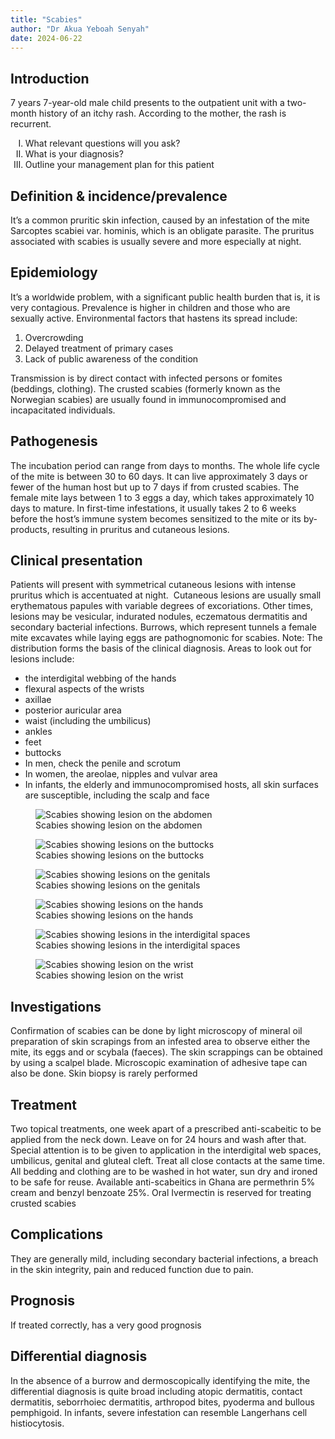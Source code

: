 ```yaml
---
title: "Scabies"
author: "Dr Akua Yeboah Senyah"
date: 2024-06-22
---
```


## Introduction

7 years 7-year-old male child presents to the outpatient unit with a two-month history of an itchy
rash. According to the mother, the rash is recurrent.

I.  What relevant questions will you ask?
II. What is your diagnosis?
III. Outline your management plan for this patient

## Definition & incidence/prevalence

It’s a common pruritic skin infection, caused by an infestation of the mite Sarcoptes scabiei var.
hominis, which is an obligate parasite. The pruritus associated with scabies is usually severe and
more especially at night.

## Epidemiology

It’s a worldwide problem, with a significant public health burden that is, it is very contagious.
Prevalence is higher in children and those who are sexually active. Environmental factors that
hastens its spread include:

1.  Overcrowding
2.  Delayed treatment of primary cases
3.  Lack of public awareness of the condition

Transmission is by direct contact with infected persons or fomites (beddings, clothing). The crusted
scabies (formerly known as the Norwegian scabies) are usually found in immunocompromised and
incapacitated individuals.

## Pathogenesis

The incubation period can range from days to months. The whole life cycle of the mite is between 30
to 60 days. It can live approximately 3 days or fewer of the human host but up to 7 days if from
crusted scabies. The female mite lays between 1 to 3 eggs a day, which takes approximately 10 days
to mature. In first-time infestations, it usually takes 2 to 6 weeks before the host’s immune system
becomes sensitized to the mite or its by-products, resulting in pruritus and cutaneous lesions.

## Clinical presentation

Patients will present with symmetrical cutaneous lesions with intense pruritus which is accentuated
at night.  Cutaneous lesions are usually small erythematous papules with variable degrees of
excoriations. Other times, lesions may be vesicular, indurated nodules, eczematous dermatitis and
secondary bacterial infections. Burrows, which represent tunnels a female mite excavates while
laying eggs are pathognomonic for scabies. Note: The distribution forms the basis of the clinical
diagnosis. Areas to look out for lesions include:

-   the interdigital webbing of the hands
-   flexural aspects of the wrists
-   axillae
-   posterior auricular area
-   waist (including the umbilicus)
-   ankles
-   feet
-   buttocks
-   In men, check the penile and scrotum
-   In women, the areolae, nipples and vulvar area
-   In infants, the elderly and immunocompromised hosts, all skin surfaces are susceptible,
    including the scalp and face

![Scabies showing lesion on the
abdomen](images/derm-scabies-abdomen.jpg){#fig-derm-scabies-abdomen fig-align="center"}

![Scabies showing lesions on the
buttocks](images/derm-scabies-buttocks.jpg){#fig-derm-scabies-buttocks
fig-align="center"}

![Scabies showing lesions on the
genitals](images/derm-scabies-genitals.jpg){#fig-derm-scabies-genitals
fig-align="center"}

![Scabies showing lesions on the hands](images/derm-scabies-hands.jpg){#fig-derm-scabies-hands
fig-align="center"}

![Scabies showing lesions in the interdigital
spaces](images/derm-scabies-interdigital.jpg){#fig-derm-scabies-interdigital
fig-align="center"}

![Scabies showing lesion on the
wrist](images/derm-scabies-wrist.jpg){#fig-derm-scabies-wrist fig-align="center"}

## Investigations

Confirmation of scabies can be done by light microscopy of mineral oil preparation of skin scrapings
from an infested area to observe either the mite, its eggs and or scybala (faeces). The skin
scrappings can be obtained by using a scalpel blade. Microscopic examination of adhesive tape can
also be done. Skin biopsy is rarely performed

## Treatment

Two topical treatments, one week apart of a prescribed anti-scabeitic to be applied from the neck
down. Leave on for 24 hours and wash after that. Special attention is to be given to application in
the interdigital web spaces, umbilicus, genital and gluteal cleft. Treat all close contacts at the
same time. All bedding and clothing are to be washed in hot water, sun dry and ironed to be safe for
reuse. Available anti-scabeitics in Ghana are permethrin 5% cream and benzyl benzoate 25%. Oral
Ivermectin is reserved for treating crusted scabies

## Complications

They are generally mild, including secondary bacterial infections, a breach in the skin integrity,
pain and reduced function due to pain.

## Prognosis

If treated correctly, has a very good prognosis

## Differential diagnosis

In the absence of a burrow and dermoscopically identifying the mite, the differential diagnosis is
quite broad including atopic dermatitis, contact dermatitis, seborrhoiec dermatitis, arthropod
bites, pyoderma and bullous pemphigoid. In infants, severe infestation can resemble Langerhans cell
histiocytosis.

